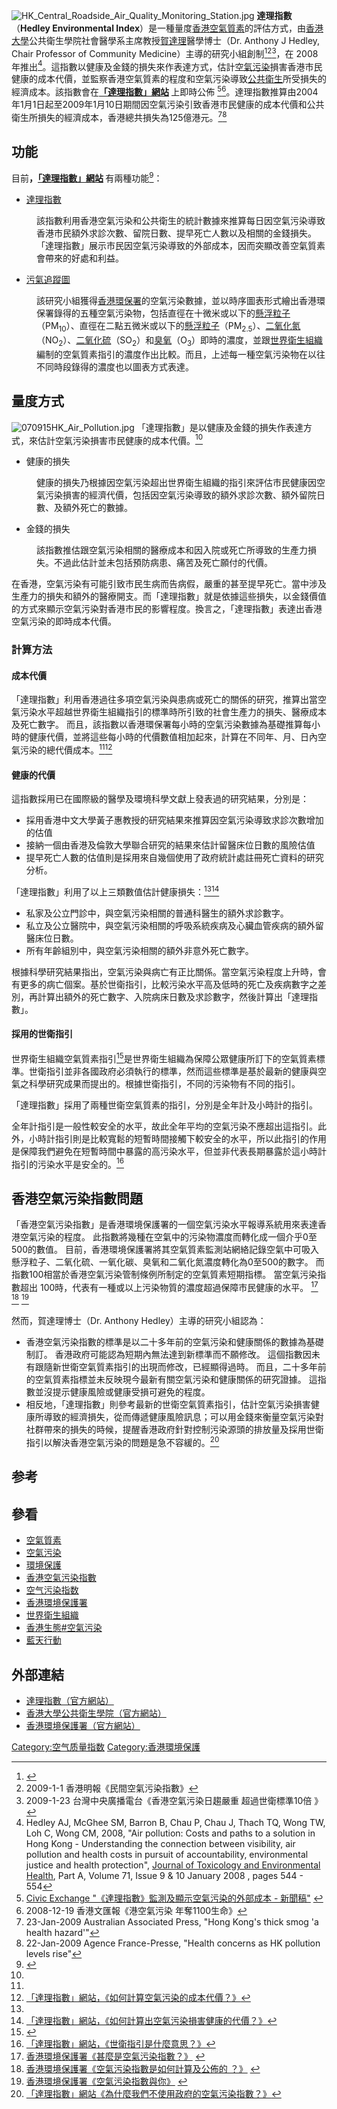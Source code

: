 [[File:HK_Central_Roadside_Air_Quality_Monitoring_Station.jpg|thumb]]
'''達理指數'''（'''Hedley Environmental Index'''）是一種量度[[香港|香港]][[空氣質素|空氣質素]]的評估方式，由[[香港大學|香港大學]]公共衛生學院社會醫學系主席教授[[賀達理|賀達理]]醫學博士（Dr. Anthony J Hedley, Chair Professor of Community Medicine）主導的研究小組創制<ref name="SPH">{{Cite web |url=http://hedleyindex.sph.hku.hk/html/tc/hedley.php |title=「達理指數」網站，《達理指數》 |access-date=2014-12-19 |archive-date=2017-10-02 |archive-url=https://web.archive.org/web/20171002235722/http://hedleyindex.sph.hku.hk/html/tc/hedley.php |dead-url=no }}</ref><ref name="Ming_Pao">2009-1-1 香港明報《民間空氣污染指數》</ref><ref name="FNP">2009-1-23 台灣中央廣播電台《香港空氣污染日趨嚴重 超過世衛標準10倍 》</ref>，在 2008年推出<ref name="AP_Cost">Hedley AJ, McGhee SM, Barron B, Chau P, Chau J, Thach TQ, Wong TW, Loh C, Wong CM, 2008, "Air pollution: Costs and paths to a solution in Hong Kong - Understanding the connection between visibility, air pollution and health costs in pursuit of accountability, environmental justice and health protection", <span style="text-decoration: underline;">Journal of Toxicology and Environmental Health</span>, Part A, Volume 71, Issue 9 & 10 January 2008 , pages 544 - 554 </ref>。這指數以健康及金錢的損失來作表達方式，估計[[空氣污染|空氣污染]]損害香港市民健康的成本代價，並監察香港空氣質素的程度和空氣污染導致[[公共衛生|公共衛生]]所受損失的經濟成本。該指數會在'''[http://hedleyindex.sph.hku.hk 「達理指數」網站] {{Wayback|url=http://hedleyindex.sph.hku.hk/ |date=20140111052526 }}'''上即時公佈 <ref name="Civic">[http://www.civic-exchange.org/chi/upload/files/PR20081218_HedleyIndexC.pdf Civic Exchange "《達理指數》監測及顯示空氣污染的外部成本 - 新聞稿" ] {{webarchive|url=https://web.archive.org/web/20090914080905/http://www.civic-exchange.org/chi/upload/files/PR20081218_HedleyIndexC.pdf |date=2009-09-14 }}</ref><ref name="wwp">2008-12-19 香港文匯報《港空氣污染 年奪1100生命》</ref>。達理指數推算由2004年1月1日起至2009年1月10日期間因空氣污染引致香港市民健康的成本代價和公共衛生所損失的經濟成本，香港總共損失為125億港元。<ref name="AAP">23-Jan-2009 Australian Associated Press, "Hong Kong's thick smog 'a health hazard'" </ref><ref name="AFP">22-Jan-2009 Agence France-Presse, "Health concerns as HK pollution levels rise"</ref>

==功能==
目前'''，[http://hedleyindex.sph.hku.hk 「達理指數」網站] {{Wayback|url=http://hedleyindex.sph.hku.hk/ |date=20140111052526 }}'''有兩種功能<ref name="SPH2">{{Cite web |url=http://hedleyindex.sph.hku.hk/pollution/c/aboutUs.php#s |title=「達理指數」網站，《關於我們》 |access-date=2009-02-15 |archive-date=2009-06-03 |archive-url=https://web.archive.org/web/20090603012109/http://hedleyindex.sph.hku.hk/pollution/c/aboutUs.php#s |dead-url=no }}</ref>：
*[http://hedleyindex.sph.hku.hk/html/tc/index.php 達理指數] {{Wayback|url=http://hedleyindex.sph.hku.hk/html/tc/index.php |date=20171002215101 }}
:該指數利用香港空氣污染和公共衛生的統計數據來推算每日因空氣污染導致香港市民額外求診次數、留院日數、提早死亡人數以及相關的金錢損失。「達理指數」展示市民因空氣污染導致的外部成本，因而突顯改善空氣質素會帶來的好處和利益。
*[http://hedleyindex.sph.hku.hk/html/tc/index.php 污氣追蹤圖] {{Wayback|url=http://hedleyindex.sph.hku.hk/html/tc/index.php |date=20171002215101 }} 
:該研究小組獲得[[香港環保署|香港環保署]]的空氣污染數據，並以時序圖表形式繪出香港環保署錄得的五種空氣污染物，包括直徑在十微米或以下的[[懸浮粒子|懸浮粒子]]（PM<sub>10</sub>）、直徑在二點五微米或以下的[[懸浮粒子|懸浮粒子]]（PM<sub>2.5</sub>）、[[二氧化氮|二氧化氮]]（NO<sub>2</sub>）、[[二氧化硫|二氧化硫]]（SO<sub>2</sub>）和[[臭氧|臭氧]]（O<sub>3</sub>）即時的濃度，並跟[[世界衛生組織|世界衛生組織]]編制的空氣質素指引的濃度作出比較。而且，上述每一種空氣污染物在以往不同時段錄得的濃度也以圖表方式表達。

==量度方式==
[[File:070915HK_Air_Pollution.jpg|thumb]]
「達理指數」是以健康及金錢的損失作表達方式，來估計空氣污染損害市民健康的成本代價。<ref name="AP_Cost"/>
*健康的損失
:健康的損失乃根據因空氣污染超出世界衛生組織的指引來評估市民健康因空氣污染損害的經濟代價，包括因空氣污染導致的額外求診次數、額外留院日數、及額外死亡的數據。
*金錢的損失
:該指數推估跟空氣污染相關的醫療成本和因入院或死亡所導致的生產力損失。不過此估計並未包括預防病患、痛苦及死亡願付的代價。

在香港，空氣污染有可能引致市民生病而告病假，嚴重的甚至提早死亡。當中涉及生產力的損失和額外的醫療開支。而「達理指數」就是依據這些損失，以金錢價值的方式來顯示空氣污染對香港市民的影響程度。換言之，「達理指數」表達出香港空氣污染的即時成本代價。  

===計算方法===
====成本代價====
「達理指數」利用香港過往多項空氣污染與患病或死亡的關係的研究，推算出當空氣污染水平超越世界衛生組織指引的標準時所引致的社會生產力的損失、醫療成本及死亡數字。 而且，該指數以香港環保署每小時的空氣污染數據為基礎推算每小時的健康代價，並將這些每小時的代價數值相加起來，計算在不同年、月、日內空氣污染的總代價成本。<ref name="AP_Cost"/><ref name="cost">[http://hedleyindex.sph.hku.hk/pollution/c/faq.php?qk=2 「達理指數」網站，《如何計算空氣污染的成本代價？》]</ref>

====健康的代價====
這指數採用已在國際級的醫學及環境科學文獻上發表過的研究結果，分別是：
*採用香港中文大學黃子惠教授的研究結果來推算因空氣污染導致求診次數增加的估值
*接納一個由香港及倫敦大學聯合研究的結果來估計留醫床位日數的風險估值
*提早死亡人數的估值則是採用來自幾個使用了政府統計處註冊死亡資料的研究分析。

「達理指數」利用了以上三類數值估計健康損失：<ref name="AP_Cost"/><ref name="health">[http://hedleyindex.sph.hku.hk/pollution/c/faq.php?qk=3 「達理指數」網站，《如何計算出空氣污染損害健康的代價？》] </ref> 
*私家及公立門診中，與空氣污染相關的普通科醫生的額外求診數字。 
*私立及公立醫院中，與空氣污染相關的呼吸系統疾病及心臟血管疾病的額外留醫床位日數。 
*所有年齡組別中，與空氣污染相關的額外非意外死亡數字。

根據科學研究結果指出，空氣污染與病亡有正比關係。當空氣污染程度上升時，會有更多的病亡個案。基於世衛指引，比較污染水平高及低時的死亡及疾病數字之差別，再計算出額外的死亡數字、入院病床日數及求診數字，然後計算出「達理指數」。

====採用的世衛指引====
世界衛生組織空氣質素指引<ref name="WHO_GN">{{Cite web |url=http://whqlibdoc.who.int/hq/2006/WHO_SDE_PHE_OEH_06.02_eng.pdf |title=世界衛生組織空氣質素指引 |access-date=2009-02-15 |archive-date=2015-04-22 |archive-url=https://web.archive.org/web/20150422003805/http://whqlibdoc.who.int/hq/2006/WHO_SDE_PHE_OEH_06.02_eng.pdf |dead-url=no }}</ref>是世界衛生組織為保障公眾健康所訂下的空氣質素標準。世衛指引並非各國政府必須執行的標準，然而這些標準是基於最新的健康與空氣之科學研究成果而提出的。根據世衛指引，不同的污染物有不同的指引。

「達理指數」採用了兩種世衛空氣質素的指引，分別是全年計及小時計的指引。

全年計指引是一般性較安全的水平，故此全年平均的空氣污染不應超出這指引。此外，小時計指引則是比較寬鬆的短暫時間接觸下較安全的水平，所以此指引的作用是保障我們避免在短暫時間中暴露的高污染水平，但並非代表長期暴露於這小時計指引的污染水平是安全的。<ref name="WHO">[http://hedleyindex.sph.hku.hk/pollution/c/faq.php?qk=12 「達理指數」網站，《世衛指引是什麼意思？》] </ref>

==香港空氣污染指數問題==
{{main|香港空氣污染指數}}
「香港空氣污染指數」是香港環境保護署的一個空氣污染水平報導系統用來表達香港空氣污染的程度。 此指數將幾種在空氣中的污染物濃度而轉化成一個介乎0至500的數值。 目前，香港環境保護署將其空氣質素監測站網絡記錄空氣中可吸入懸浮粒子、二氧化硫、一氧化碳、臭氧和二氧化氮濃度轉化為0至500的數字。 而指數100相當於香港空氣污染管制條例所制定的空氣質素短期指標。 當空氣污染指數超出 100時，代表有一種或以上污染物質的濃度超過保障市民健康的水平。 <ref name="api"> [http://www.epd-asg.gov.hk/tc_chi/api_you/whatapi.php 香港環境保護署《甚麼是空氣污染指數？》] {{webarchive|url=https://web.archive.org/web/20090210052535/http://www.epd-asg.gov.hk/tc_chi/api_you/whatapi.php |date=2009-02-10 }} </ref> <ref>[http://www.epd-asg.gov.hk/tc_chi/api_you/apical.php 香港環境保護署《空氣污染指數是如何計算及公佈的 ？》] {{webarchive|url=https://web.archive.org/web/20090210052546/http://www.epd-asg.gov.hk/tc_chi/api_you/apical.php |date=2009-02-10 }} </ref> <ref name="AP_U">[http://www.epd-asg.gov.hk/tc_chi/api_you/apitell.php 香港環境保護署《空氣污染指數與你》] {{webarchive|url=https://web.archive.org/web/20090210052657/http://www.epd-asg.gov.hk/tc_chi/api_you/apitell.php |date=2009-02-10 }} </ref>

然而，賀達理博士（Dr. Anthony Hedley）主導的研究小組認為：
*香港空氣污染指數的標準是以二十多年前的空氣污染和健康關係的數據為基礎制訂。 香港政府可能認為短期內無法達到新標準而不願修改。 這個指數因未有跟隨新世衛空氣質素指引的出現而修改，已經顯得過時。 而且，二十多年前的空氣質素指標並未反映現今最新有關空氣污染和健康關係的研究證據。 這指數並沒提示健康風險或健康受損可避免的程度。 
*相反地，「達理指數」則參考最新的世衛空氣質素指引，估計空氣污染損害健康所導致的經濟損失，從而傳遞健康風險訊息；可以用金錢來衡量空氣污染對社群帶來的損失的時候，提醒香港政府針對控制污染源頭的排放量及採用世衛指引以解決香港空氣污染的問題是急不容緩的。<ref name="Why">[http://hedleyindex.sph.hku.hk/pollution/c/faq.php?qk=13 「達理指數」網站《為什麼我們不使用政府的空氣污染指數？》] </ref>

== 参考 ==
{{reflist}}

== 參看 ==
*[[空氣質素|空氣質素]]
*[[空氣污染|空氣污染]]
*[[環境保護|環境保護]] 
*[[香港空氣污染指數|香港空氣污染指數]]
*[[空气污染指数|空气污染指数]]
*[[香港環境保護署|香港環境保護署]]
*[[世界衛生組織|世界衛生組織]]
*[[香港生態#空氣污染|香港生態#空氣污染]]
*[[藍天行動|藍天行動]]

== 外部連結 ==
*[http://hedleyindex.sph.hku.hk 達理指數（官方網站）] {{Wayback|url=http://hedleyindex.sph.hku.hk/ |date=20140111052526 }}
*[http://sph.hku.hk 香港大學公共衛生學院（官方網站）] {{Wayback|url=http://sph.hku.hk/ |date=20210301200230 }}
*[http://www.epd.gov.hk 香港環境保護署（官方網站）] {{Wayback|url=http://www.epd.gov.hk/ |date=20070212031903 }}

{{香港大學}}
{{亞洲污染}}
[[Category:空气质量指数|Category:空气质量指数]]
[[Category:香港環境保護|Category:香港環境保護]]